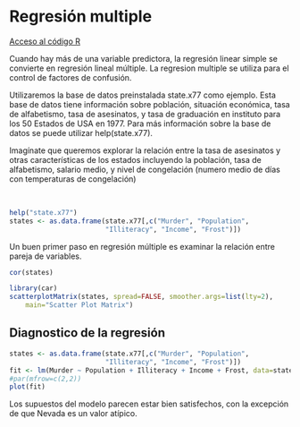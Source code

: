 # Regresión multiple

[Acceso al código R](https://urldefense.com/v3/__https://posit.cloud/content/5315975__;!!D9dNQwwGXtA!TgcUyMlKMXUZJQdiWTdY8W2MD6XZ33GVA8jyFJxv-50ItD2jDZPi1f7oM_3JHqx5qkmwQCrz8hmvPq7f$)

Cuando hay más de una variable predictora, la regresión linear simple se convierte en regresión lineal múltiple. La regresion multiple se utiliza para el control de factores de confusión. 

Utilizaremos la base de datos preinstalada state.x77 como ejemplo. Esta base de datos tiene información sobre población, situación económica, tasa de alfabetismo, tasa de asesinatos, y tasa de graduación en instituto para los 50 Estados de USA en 1977. Para más información sobre la base de datos se puede utilizar help(state.x77).

Imagínate que queremos explorar la relación entre la tasa de asesinatos y otras características de los estados incluyendo la población, tasa de alfabetismo, salario medio, y nivel de congelación (numero medio de días con temperaturas de congelación)

<br/>
```r
help("state.x77")
states <- as.data.frame(state.x77[,c("Murder", "Population",
                        "Illiteracy", "Income", "Frost")])
```

Un buen primer paso en regresión múltiple es examinar la relación entre pareja de variables.

```r
cor(states)
```

```r
library(car)
scatterplotMatrix(states, spread=FALSE, smoother.args=list(lty=2),
    main="Scatter Plot Matrix")
```

## Diagnostico de la regresión

```r
states <- as.data.frame(state.x77[,c("Murder", "Population",
                        "Illiteracy", "Income", "Frost")])
fit <- lm(Murder ~ Population + Illiteracy + Income + Frost, data=states)
#par(mfrow=c(2,2))
plot(fit)
```

Los supuestos del modelo parecen estar bien satisfechos, con la excepción de que Nevada es un valor atípico.

